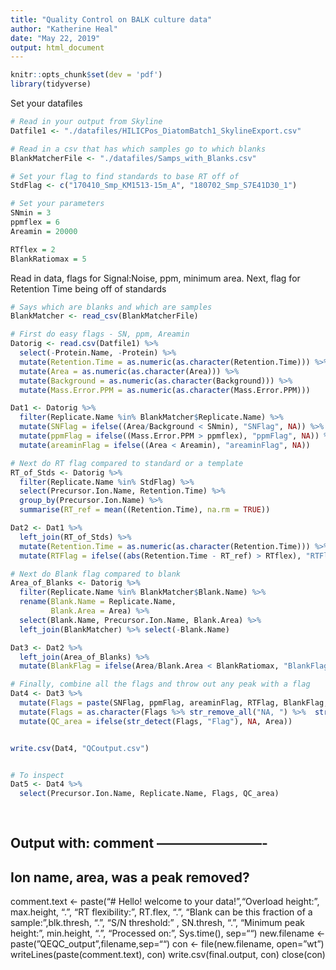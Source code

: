 ```yaml
---
title: "Quality Control on BALK culture data"
author: "Katherine Heal"
date: "May 22, 2019"
output: html_document
---
```



```r
knitr::opts_chunk$set(dev = 'pdf')
library(tidyverse)
```

Set your datafiles
```r
# Read in your output from Skyline
Datfile1 <- "./datafiles/HILICPos_DiatomBatch1_SkylineExport.csv"

# Read in a csv that has which samples go to which blanks
BlankMatcherFile <- "./datafiles/Samps_with_Blanks.csv"

# Set your flag to find standards to base RT off of
StdFlag <- c("170410_Smp_KM1513-15m_A", "180702_Smp_S7E41D30_1")

# Set your parameters
SNmin = 3
ppmflex = 6
Areamin = 20000

RTflex = 2
BlankRatiomax = 5
```

Read in data, flags for Signal:Noise, ppm, minimum area.
Next, flag for Retention Time being off of standards
```r
# Says which are blanks and which are samples
BlankMatcher <- read_csv(BlankMatcherFile)

# First do easy flags - SN, ppm, Areamin
Datorig <- read.csv(Datfile1) %>%
  select(-Protein.Name, -Protein) %>%
  mutate(Retention.Time = as.numeric(as.character(Retention.Time))) %>%
  mutate(Area = as.numeric(as.character(Area))) %>%
  mutate(Background = as.numeric(as.character(Background))) %>%
  mutate(Mass.Error.PPM = as.numeric(as.character(Mass.Error.PPM))) 

Dat1 <- Datorig %>%
  filter(Replicate.Name %in% BlankMatcher$Replicate.Name) %>%
  mutate(SNFlag = ifelse((Area/Background < SNmin), "SNFlag", NA)) %>%
  mutate(ppmFlag = ifelse((Mass.Error.PPM > ppmflex), "ppmFlag", NA)) %>%
  mutate(areaminFlag = ifelse((Area < Areamin), "areaminFlag", NA))

# Next do RT flag compared to standard or a template
RT_of_Stds <- Datorig %>%
  filter(Replicate.Name %in% StdFlag) %>%
  select(Precursor.Ion.Name, Retention.Time) %>%
  group_by(Precursor.Ion.Name) %>%
  summarise(RT_ref = mean((Retention.Time), na.rm = TRUE))

Dat2 <- Dat1 %>%
  left_join(RT_of_Stds) %>%
  mutate(Retention.Time = as.numeric(as.character(Retention.Time))) %>%
  mutate(RTFlag = ifelse((abs(Retention.Time - RT_ref) > RTflex), "RTFlag", NA))

# Next do Blank flag compared to blank
Area_of_Blanks <- Datorig %>%
  filter(Replicate.Name %in% BlankMatcher$Blank.Name) %>%
  rename(Blank.Name = Replicate.Name,
         Blank.Area = Area) %>%
  select(Blank.Name, Precursor.Ion.Name, Blank.Area) %>%
  left_join(BlankMatcher) %>% select(-Blank.Name)

Dat3 <- Dat2 %>%
  left_join(Area_of_Blanks) %>%
  mutate(BlankFlag = ifelse(Area/Blank.Area < BlankRatiomax, "BlankFlag", NA))

# Finally, combine all the flags and throw out any peak with a flag
Dat4 <- Dat3 %>%
  mutate(Flags = paste(SNFlag, ppmFlag, areaminFlag, RTFlag, BlankFlag, sep = ", ")) %>%
  mutate(Flags = as.character(Flags %>% str_remove_all("NA, ") %>%  str_remove_all("NA"))) %>%
  mutate(QC_area = ifelse(str_detect(Flags, "Flag"), NA, Area))


write.csv(Dat4, "QCoutput.csv")


# To inspect
Dat5 <- Dat4 %>%
  select(Precursor.Ion.Name, Replicate.Name, Flags, QC_area)
  
  
```

## Output with: comment -------------------------
## Ion name, area, was a peak removed?
comment.text <- paste("# Hello! welcome to your data! ","Overload height: ", 
                      max.height, ". ", "RT flexibility: ", RT.flex, ". ",
                      "Blank can be this fraction of a sample: ",blk.thresh, ". ", 
                      "S/N threshold: " , SN.thresh, ". ",
                      "Minimum peak height: ", min.height, ". ",
                      "Processed on: ", Sys.time(), sep="")
new.filename <- paste("QEQC_output",filename,sep="")
con <- file(new.filename, open="wt")
writeLines(paste(comment.text), con)
write.csv(final.output, con)
close(con)

